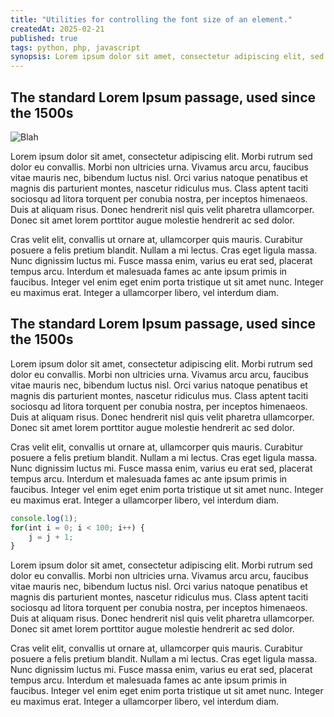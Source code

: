 ```yaml
---
title: "Utilities for controlling the font size of an element."
createdAt: 2025-02-21
published: true
tags: python, php, javascript
synopsis: Lorem ipsum dolor sit amet, consectetur adipiscing elit, sed do eiusmod tempor inc on 1.10.32 of "de Finibus Bonorum et Malorum", written by Cicero in 45 BC qui blanditiis praesentium voluptatum deleniti atque corrupti quos dolores et quas molestias exceptu
---
```


## The standard Lorem Ipsum passage, used since the 1500s

![Blah](../window.svg)

Lorem ipsum dolor sit amet, consectetur adipiscing elit. Morbi rutrum sed dolor eu convallis. Morbi non ultricies urna. Vivamus arcu arcu, faucibus vitae mauris nec, bibendum luctus nisl. Orci varius natoque penatibus et magnis dis parturient montes, nascetur ridiculus mus. Class aptent taciti sociosqu ad litora torquent per conubia nostra, per inceptos himenaeos. Duis at aliquam risus. Donec hendrerit nisl quis velit pharetra ullamcorper. Donec sit amet lorem porttitor augue molestie hendrerit ac sed dolor.

Cras velit elit, convallis ut ornare at, ullamcorper quis mauris. Curabitur posuere a felis pretium blandit. Nullam a mi lectus. Cras eget ligula massa. Nunc dignissim luctus mi. Fusce massa enim, varius eu erat sed, placerat tempus arcu. Interdum et malesuada fames ac ante ipsum primis in faucibus. Integer vel enim eget enim porta tristique ut sit amet nunc. Integer eu maximus erat. Integer a ullamcorper libero, vel interdum diam.

## The standard Lorem Ipsum passage, used since the 1500s

Lorem ipsum dolor sit amet, consectetur adipiscing elit. Morbi rutrum sed dolor eu convallis. Morbi non ultricies urna. Vivamus arcu arcu, faucibus vitae mauris nec, bibendum luctus nisl. Orci varius natoque penatibus et magnis dis parturient montes, nascetur ridiculus mus. Class aptent taciti sociosqu ad litora torquent per conubia nostra, per inceptos himenaeos. Duis at aliquam risus. Donec hendrerit nisl quis velit pharetra ullamcorper. Donec sit amet lorem porttitor augue molestie hendrerit ac sed dolor.

Cras velit elit, convallis ut ornare at, ullamcorper quis mauris. Curabitur posuere a felis pretium blandit. Nullam a mi lectus. Cras eget ligula massa. Nunc dignissim luctus mi. Fusce massa enim, varius eu erat sed, placerat tempus arcu. Interdum et malesuada fames ac ante ipsum primis in faucibus. Integer vel enim eget enim porta tristique ut sit amet nunc. Integer eu maximus erat. Integer a ullamcorper libero, vel interdum diam.
~~~js
console.log(1);
for(int i = 0; i < 100; i++) {
    j = j + 1;
}
~~~

Lorem ipsum dolor sit amet, consectetur adipiscing elit. Morbi rutrum sed dolor eu convallis. Morbi non ultricies urna. Vivamus arcu arcu, faucibus vitae mauris nec, bibendum luctus nisl. Orci varius natoque penatibus et magnis dis parturient montes, nascetur ridiculus mus. Class aptent taciti sociosqu ad litora torquent per conubia nostra, per inceptos himenaeos. Duis at aliquam risus. Donec hendrerit nisl quis velit pharetra ullamcorper. Donec sit amet lorem porttitor augue molestie hendrerit ac sed dolor.

Cras velit elit, convallis ut ornare at, ullamcorper quis mauris. Curabitur posuere a felis pretium blandit. Nullam a mi lectus. Cras eget ligula massa. Nunc dignissim luctus mi. Fusce massa enim, varius eu erat sed, placerat tempus arcu. Interdum et malesuada fames ac ante ipsum primis in faucibus. Integer vel enim eget enim porta tristique ut sit amet nunc. Integer eu maximus erat. Integer a ullamcorper libero, vel interdum diam.
